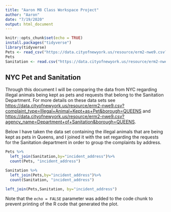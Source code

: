 ```yaml
---
title: "Aaron M8 Class Workspace Project"
author: "Aaron"
date: "7/19/2020"
output: html_document
---
```


```r
knitr::opts_chunk$set(echo = TRUE)
install.packages("tidyverse")
library(tidyverse)
Pets <- read_csv("https://data.cityofnewyork.us/resource/erm2-nwe9.csv?complaint_type=Illegal+Animal+Kept+as+Pet&borough=QUEENS")
Pets
Sanitation <- read.csv("https://data.cityofnewyork.us/resource/erm2-nwe9.csv?agency_name=Department+of+Sanitation&borough=QUEENS")
```

## NYC Pet and Sanitation 

Through this document I will be comparing the data from NYC regarding illegal animals being kept as pets and requests that belong to the Sanitation Department. For more details on these data sets see <https://data.cityofnewyork.us/resource/erm2-nwe9.csv?complaint_type=Illegal+Animal+Kept+as+Pet&borough=QUEENS> and <https://data.cityofnewyork.us/resource/erm2-nwe9.csv?agency_name=Department+of+Sanitation&borough=QUEENS>.

Below I have taken the data set containing the illegal animals that are being kept as pets in Queens, and I joined it with the set regarding the requests for the Sanitation department in order to group the complaints by address. 

```r
Pets %>%
  left_join(Sanitation,by="incident_address")%>%
  count(Pets, "incident_address")
```



```r
Sanitation %>%
  left_join(Pets,by="incident_address")%>%
  count(Sanitation, "incident_address")
```


```r
left_join(Pets,Sanitation, by="incident_address")
```

Note that the `echo = FALSE` parameter was added to the code chunk to prevent printing of the R code that generated the plot.